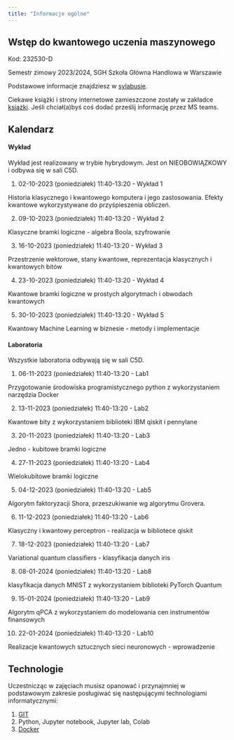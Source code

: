 ```yaml
---
title: "Informacje ogólne"
---
```


## Wstęp do kwantowego uczenia maszynowego

Kod: 232530-D

Semestr zimowy 2023/2024,
SGH Szkoła Główna Handlowa w Warszawie

Podstawowe informacje znajdziesz w [sylabusie](/intro_to_qml/sylabus).

Ciekawe książki i strony internetowe zamieszczone zostały w zakładce [książki](/intro_to_qml/ksiazki). 
Jeśli chciał(a)byś coś dodać prześlij informację przez MS teams.

## Kalendarz

#### Wykład 

Wykład jest realizowany w trybie hybrydowym.
Jest on NIEOBOWIĄZKOWY i odbywa się w sali C5D.

1. 02-10-2023 (poniedziałek) 11:40-13:20 - Wykład 1

Historia klasycznego i kwantowego komputera i jego zastosowania. Efekty kwantowe wykorzystywane do przyśpieszenia obliczeń.

2. 09-10-2023 (poniedziałek) 11:40-13:20 - Wykład 2

Klasyczne bramki logiczne - algebra Boola, szyfrowanie

3. 16-10-2023 (poniedziałek) 11:40-13:20 - Wykład 3

Przestrzenie wektorowe, stany kwantowe, reprezentacja klasycznych i kwantowych bitów

4. 23-10-2023 (poniedziałek) 11:40-13:20 - Wykład 4

Kwantowe bramki logiczne w prostych algorytmach i obwodach kwantowych

5. 30-10-2023 (poniedziałek) 11:40-13:20 - Wykład 5

Kwantowy Machine Learning w biznesie - metody i implementacje

#### Laboratoria

Wszystkie laboratoria odbywają się w sali C5D.

1. 06-11-2023 (poniedziałek) 11:40-13:20 - Lab1

Przygotowanie środowiska programistycznego python z wykorzystaniem narzędzia Docker

2. 13-11-2023 (poniedziałek) 11:40-13:20 - Lab2

Kwantowe bity z wykorzystaniem biblioteki IBM qiskit i pennylane

3. 20-11-2023 (poniedziałek) 11:40-13:20 - Lab3

Jedno - kubitowe bramki logiczne

4. 27-11-2023 (poniedziałek) 11:40-13:20 - Lab4

Wielokubitowe bramki logiczne

5. 04-12-2023 (poniedziałek) 11:40-13:20 - Lab5

Algorytm faktoryzacji Shora, przeszukiwanie wg algorytmu Grovera.

6. 11-12-2023 (poniedziałek) 11:40-13:20 - Lab6

Klasyczny i kwantowy perceptron - realizacja w bibliotece qiskit

7. 18-12-2023 (poniedziałek) 11:40-13:20 - Lab7

Variational quantum classifiers - klasyfikacja danych iris

8. 08-01-2024 (poniedziałek) 11:40-13:20 - Lab8

klasyfikacja danych MNIST z wykorzystaniem biblioteki PyTorch Quantum

9. 15-01-2024 (poniedziałek) 11:40-13:20 - Lab9

Algorytm qPCA z wykorzystaniem do modelowania cen instrumentów finansowych

10. 22-01-2024 (poniedziałek) 11:40-13:20 - Lab10

Realizacje kwantowych sztucznych sieci neuronowych - wprowadzenie

## Technologie

Uczestnicząc w zajęciach musisz opanować i przynajmniej w podstawowym zakresie posługiwać się następującymi technologiami informatycznymi:

1. [GIT](https://sebkaz-teaching.github.io/RTA_2023/info.html#git) 
2. Python, Jupyter notebook, Jupyter lab, Colab
3. [Docker](https://sebkaz-teaching.github.io/RTA_2023/info.html#docker)